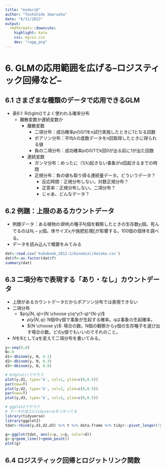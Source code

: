 ```yaml
---
title: "midori6"
author: "Toshihide Imaruoka"
date: "6/21/2022"
output:
  rmdformats::downcute:
    highlight: kate
    css: mycss.css
    dev: "ragg_png"
---
```

# 6. GLMの応用範囲を広げる--ロジスティック回帰など--
## 6.1 さまざまな種類のデータで応用できるGLM
  * 表6.1: Rのglm()でよく使われる確率分布
    * 離散変数か連続変数か
      * 離散変数
        * 二項分布：成功確率$p$の0/1をn試行実施したときに1となる回数
        * ポアソン分布：平均$\lambda$の度数データをn回取得したときに得られる値
        * 負の二項分布：成功確率$p$の0/1でk回0が出る前に1が出た回数
      * 連続変数
        * ガンマ分布：めったに（$1/\lambda$)起きない事象が$\alpha$回起きるまでの時間
        * 正規分布：負の値も取り得る連続量データ。どういうデータ？
          * 反応時間：正規分布しない。対数正規分布？
          * 正答率：正規分布しない。二項分布？
          * じゃあ、どんなデータ？
          
## 6.2 例題：上限のあるカウントデータ
  * 例題データ：ある植物の$個体_i$の種子$N_i$個を観察したときの生存数$y_i$個。死んでるのは$N_i-y_i$個。体サイズ$x_i$や施肥処理$f_i$が影響する。100個の個体を調べる。
  * データを読み込んで概要をみてみる
  
```r
dat<-read.csv('kubobook_2012-2/binomial/data4a.csv')
dat$f<-as.factor(dat$f)
summary(dat)
```
  
## 6.3 二項分布で表現する「あり・なし」カウントデータ
  * 上限があるカウントデータだからポアソン分布では表現できない
  * 二項分布
    * $p(y|N, q)={N \choose y}q^y(1-q)^{N-y}$
      * $p(y|N, q)$: N個中y個で事象が生起する確率。qは事象の生起確率。
      * ${N \choose y}$: 場合の数。N個の観察からy個の生存種子を選び出す場合の数。どのy個でもいいのでそれのこと。
  * $N$を8として$q$を変えて二項分布を書いてみる。
  
```r
y<-seq(0,8)
N<-8
d1<-dbinom(y, N, 0.1)
d2<-dbinom(y, N, 0.3)
d3<-dbinom(y, N, 0.8)

# Rのplot()でグラフ
plot(y,d1, type='b', col=1, ylim=c(0,0.5))
par(new=T)
plot(y,d2, type='b', col=2, ylim=c(0,0.5))
par(new=T)
plot(y,d3, type='b', col=3, ylim=c(0,0.5))

# ggplot2でグラフ
# データの加工にtidyverseをつかってる
library(tidyverse)
library(ggplot2)
tdat<-rbind(y,d1,d2,d3) %>% t %>% data.frame %>% tidyr::pivot_longer(!y, names_to = 'd', values_to = 'p')

g<-ggplot(tdat, aes(x=y, y=p, color=d))
g<-g+geom_line()+geom_point()
plot(g)

```
  
## 6.4 ロジスティック回帰とロジットリンク関数

        